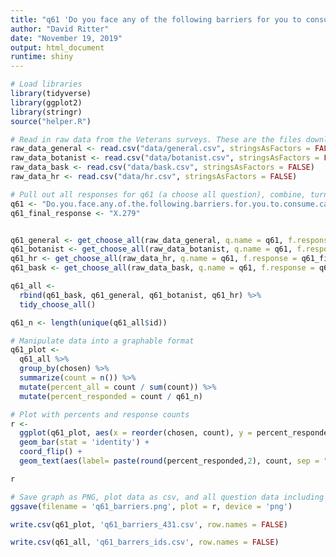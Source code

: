 ```yaml
---
title: "q61 'Do you face any of the following barriers for you to consume cannabis (Please select all that apply)' (Veterans)"
author: "David Ritter"
date: "November 19, 2019"
output: html_document
runtime: shiny
---
```


```r
# Load libraries
library(tidyverse)
library(ggplot2)
library(stringr)
source("helper.R")
```

```r
# Read in raw data from the Veterans surveys. These are the files downloaded from survey monkey saved as a .csv
raw_data_general <- read.csv("data/general.csv", stringsAsFactors = FALSE)
raw_data_botanist <- read.csv("data/botanist.csv", stringsAsFactors = FALSE)
raw_data_bask <- read.csv("data/bask.csv", stringsAsFactors = FALSE)
raw_data_hr <- read.csv("data/hr.csv", stringsAsFactors = FALSE)
```

```r
# Pull out all responses for q61 (a choose all question), combine, turn into a tidy data format for further processing then determine 'question n'
q61 <- "Do.you.face.any.of.the.following.barriers.for.you.to.consume.cannabis...Please.select.all.that.apply."
q61_final_response <- "X.279"


q61_general <- get_choose_all(raw_data_general, q.name = q61, f.response = q61_final_response)
q61_botanist <- get_choose_all(raw_data_botanist, q.name = q61, f.response = q61_final_response)
q61_hr <- get_choose_all(raw_data_hr, q.name = q61, f.response = q61_final_response)
q61_bask <- get_choose_all(raw_data_bask, q.name = q61, f.response = q61_final_response)

q61_all <- 
  rbind(q61_bask, q61_general, q61_botanist, q61_hr) %>%
  tidy_choose_all()

q61_n <- length(unique(q61_all$id))
```

```r
# Manipulate data into a graphable format
q61_plot <-
  q61_all %>%
  group_by(chosen) %>%
  summarize(count = n()) %>%
  mutate(percent_all = count / sum(count)) %>%
  mutate(percent_responded = count / q61_n)
```

```r
# Plot with percents and response counts
r <- 
  ggplot(q61_plot, aes(x = reorder(chosen, count), y = percent_responded)) +
  geom_bar(stat = 'identity') +
  coord_flip() +
  geom_text(aes(label= paste(round(percent_responded,2), count, sep = "***")))

r
```

```r
# Save graph as PNG, plot data as csv, and all question data including response IDs as csv (save question n and N at end of plot file as "_x.x")
ggsave(filename = 'q61_barriers.png', plot = r, device = 'png')

write.csv(q61_plot, 'q61_barriers_431.csv', row.names = FALSE)

write.csv(q61_all, 'q61_barrers_ids.csv', row.names = FALSE)
```
